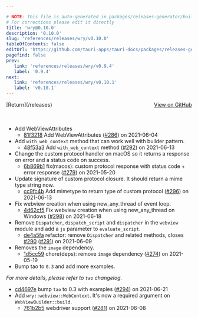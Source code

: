```yaml
---

# NOTE: This file is auto-generated in packages/releases-generator/build.ts
# For corrections please edit it directly
title: 'wry@0.10.0'
description: '0.10.0'
slug: 'references/releases/wry/v0.10.0'
tableOfContents: false
editUrl: 'https://github.com/tauri-apps/tauri-docs/packages/releases-generator/build.ts'
pagefind: false
prev:
   link: 'references/releases/wry/v0.9.4'
   label: '0.9.4'
next:
   link: 'references/releases/wry/v0.10.1'
   label: 'v0.10.1'
---
```


<div style="margin-bottom:3rem; display: flex; justify-content: space-between; align-items: center"><span>[Return](/releases)</span><span><a href="https://github.com/tauri-apps/wry/releases/tag/wry-v0.10.0">View on GitHub</a></span></div>

- Add WebViewAttributes
  - [81f3218](https://github.com/tauri-apps/wry/commit/81f3218d9ac55a987b050f574774afcaa0b5c2f7) Add WebViewAttributes ([#286](https://github.com/tauri-apps/wry/pull/286)) on 2021-06-04
- Add `with_web_context` method that can work well with builder pattern.
  - [48f53a3](https://github.com/tauri-apps/wry/commit/48f53a3393b0c016a972a72dec45691959ac9e3b) Add `with_web_context` method ([#292](https://github.com/tauri-apps/wry/pull/292)) on 2021-06-13
- Change the custom protocol handler on macOS so it returns a response on error and a status code on success.
  - [6b869b1](https://github.com/tauri-apps/wry/commit/6b869b1ad5de9c8e9f36c1fc1b7040e10b033b52) fix(macos): custom protocol response with status code + error response ([#279](https://github.com/tauri-apps/wry/pull/279)) on 2021-05-20
- Update signature of custom protocol closure. It should return a mime type string now.
  - [cc9fc4b](https://github.com/tauri-apps/wry/commit/cc9fc4b43df79834c1b8f2c1347accba50356604) Add mimetype to return type of custom protocol ([#296](https://github.com/tauri-apps/wry/pull/296)) on 2021-06-13
- Fix webview creation when using new_any_thread of event loop.
  - [4d62cf5](https://github.com/tauri-apps/wry/commit/4d62cf5a3ddcbed06afb93d9503424a9b8110d57) Fix webview creation when using new_any_thread on Windows ([#298](https://github.com/tauri-apps/wry/pull/298)) on 2021-06-18
- Remove `Dispatcher`, `dispatch_script` and `dispatcher` in the `webview` module and add a `js` parameter to `evaluate_script`.
  - [de4a5fa](https://github.com/tauri-apps/wry/commit/de4a5fa820b1938532223677913e73720885cb54) refactor: remove `Dispatcher` and related methods, closes [#290](https://github.com/tauri-apps/wry/pull/290) ([#291](https://github.com/tauri-apps/wry/pull/291)) on 2021-06-09
- Removes the `image` dependency.
  - [1d5cc59](https://github.com/tauri-apps/wry/commit/1d5cc590856e1be1428f8516595ace6d8099f41f) chore(deps): remove `image` dependency ([#274](https://github.com/tauri-apps/wry/pull/274)) on 2021-05-19
- Bump tao to `0.3` and add more examples.

*For more details, please refer to `tao` changelog.*

- [cd4697e](https://github.com/tauri-apps/wry/commit/cd4697ebdb8eb955f0ed2be4aefea82d2c263a52) bump `tao` to 0.3 with examples ([#294](https://github.com/tauri-apps/wry/pull/294)) on 2021-06-21
- Add `wry::webview::WebContext`. It&#39;s now a required argument on `WebViewBuilder::build`.
  - [761b2b5](https://github.com/tauri-apps/wry/commit/761b2b59fe0434b3458d99ed599394af0e1e3962) webdriver support ([#281](https://github.com/tauri-apps/wry/pull/281)) on 2021-06-08


